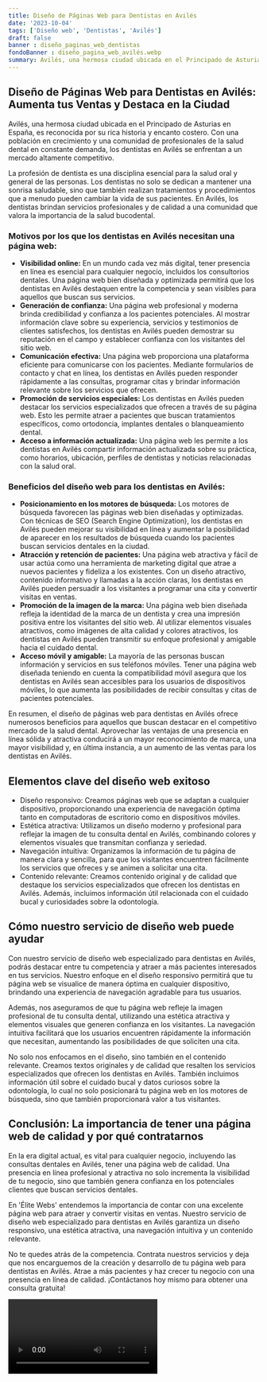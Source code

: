 ```yaml
---
title: Diseño de Páginas Web para Dentistas en Avilés
date: '2023-10-04'
tags: ['Diseño web', 'Dentistas', 'Avilés']
draft: false
banner : diseño_paginas_web_dentistas
fondoBanner : diseño_pagina_web_avilés.webp
summary: Avilés, una hermosa ciudad ubicada en el Principado de Asturias en España, es reconocida por su rica historia y encanto costero. Con una población en crecimiento y una comunidad de profesionales de la salud dental en constante demanda, los dentistas en Avilés se enfrentan a un mercado altamente competitivo.
---
```


## **Diseño de Páginas Web para Dentistas en Avilés: Aumenta tus Ventas y Destaca en la Ciudad**

Avilés, una hermosa ciudad ubicada en el Principado de Asturias en España, es reconocida por su rica historia y encanto costero. Con una población en crecimiento y una comunidad de profesionales de la salud dental en constante demanda, los dentistas en Avilés se enfrentan a un mercado altamente competitivo.

La profesión de dentista es una disciplina esencial para la salud oral y general de las personas. Los dentistas no solo se dedican a mantener una sonrisa saludable, sino que también realizan tratamientos y procedimientos que a menudo pueden cambiar la vida de sus pacientes. En Avilés, los dentistas brindan servicios profesionales y de calidad a una comunidad que valora la importancia de la salud bucodental.

### Motivos por los que los dentistas en Avilés necesitan una página web:

- **Visibilidad online:** En un mundo cada vez más digital, tener presencia en línea es esencial para cualquier negocio, incluidos los consultorios dentales. Una página web bien diseñada y optimizada permitirá que los dentistas en Avilés destaquen entre la competencia y sean visibles para aquellos que buscan sus servicios.
- **Generación de confianza:** Una página web profesional y moderna brinda credibilidad y confianza a los pacientes potenciales. Al mostrar información clave sobre su experiencia, servicios y testimonios de clientes satisfechos, los dentistas en Avilés pueden demostrar su reputación en el campo y establecer confianza con los visitantes del sitio web.
- **Comunicación efectiva:** Una página web proporciona una plataforma eficiente para comunicarse con los pacientes. Mediante formularios de contacto y chat en línea, los dentistas en Avilés pueden responder rápidamente a las consultas, programar citas y brindar información relevante sobre los servicios que ofrecen.
- **Promoción de servicios especiales:** Los dentistas en Avilés pueden destacar los servicios especializados que ofrecen a través de su página web. Esto les permite atraer a pacientes que buscan tratamientos específicos, como ortodoncia, implantes dentales o blanqueamiento dental.
- **Acceso a información actualizada:** Una página web les permite a los dentistas en Avilés compartir información actualizada sobre su práctica, como horarios, ubicación, perfiles de dentistas y noticias relacionadas con la salud oral.

### Beneficios del diseño web para los dentistas en Avilés:

- **Posicionamiento en los motores de búsqueda:** Los motores de búsqueda favorecen las páginas web bien diseñadas y optimizadas. Con técnicas de SEO (Search Engine Optimization), los dentistas en Avilés pueden mejorar su visibilidad en línea y aumentar la posibilidad de aparecer en los resultados de búsqueda cuando los pacientes buscan servicios dentales en la ciudad.
- **Atracción y retención de pacientes:** Una página web atractiva y fácil de usar actúa como una herramienta de marketing digital que atrae a nuevos pacientes y fideliza a los existentes. Con un diseño atractivo, contenido informativo y llamadas a la acción claras, los dentistas en Avilés pueden persuadir a los visitantes a programar una cita y convertir visitas en ventas.
- **Promoción de la imagen de la marca:** Una página web bien diseñada refleja la identidad de la marca de un dentista y crea una impresión positiva entre los visitantes del sitio web. Al utilizar elementos visuales atractivos, como imágenes de alta calidad y colores atractivos, los dentistas en Avilés pueden transmitir su enfoque profesional y amigable hacia el cuidado dental.
- **Acceso móvil y amigable:** La mayoría de las personas buscan información y servicios en sus teléfonos móviles. Tener una página web diseñada teniendo en cuenta la compatibilidad móvil asegura que los dentistas en Avilés sean accesibles para los usuarios de dispositivos móviles, lo que aumenta las posibilidades de recibir consultas y citas de pacientes potenciales.

En resumen, el diseño de páginas web para dentistas en Avilés ofrece numerosos beneficios para aquellos que buscan destacar en el competitivo mercado de la salud dental. Aprovechar las ventajas de una presencia en línea sólida y atractiva conducirá a un mayor reconocimiento de marca, una mayor visibilidad y, en última instancia, a un aumento de las ventas para los dentistas en Avilés.

<GifSeo />

<Cta />

## Elementos clave del diseño web exitoso

- Diseño responsivo: Creamos páginas web que se adaptan a cualquier dispositivo, proporcionando una experiencia de navegación óptima tanto en computadoras de escritorio como en dispositivos móviles.
- Estética atractiva: Utilizamos un diseño moderno y profesional para reflejar la imagen de tu consulta dental en Avilés, combinando colores y elementos visuales que transmitan confianza y seriedad.
- Navegación intuitiva: Organizamos la información de tu página de manera clara y sencilla, para que los visitantes encuentren fácilmente los servicios que ofreces y se animen a solicitar una cita.
- Contenido relevante: Creamos contenido original y de calidad que destaque los servicios especializados que ofrecen los dentistas en Avilés. Además, incluimos información útil relacionada con el cuidado bucal y curiosidades sobre la odontología.

## Cómo nuestro servicio de diseño web puede ayudar

Con nuestro servicio de diseño web especializado para dentistas en Avilés, podrás destacar entre tu competencia y atraer a más pacientes interesados en tus servicios. Nuestro enfoque en el diseño responsivo permitirá que tu página web se visualice de manera óptima en cualquier dispositivo, brindando una experiencia de navegación agradable para tus usuarios.

Además, nos aseguramos de que tu página web refleje la imagen profesional de tu consulta dental, utilizando una estética atractiva y elementos visuales que generen confianza en los visitantes. La navegación intuitiva facilitará que los usuarios encuentren rápidamente la información que necesitan, aumentando las posibilidades de que soliciten una cita.

No solo nos enfocamos en el diseño, sino también en el contenido relevante. Creamos textos originales y de calidad que resalten los servicios especializados que ofrecen los dentistas en Avilés. También incluimos información útil sobre el cuidado bucal y datos curiosos sobre la odontología, lo cual no solo posicionará tu página web en los motores de búsqueda, sino que también proporcionará valor a tus visitantes.

## Conclusión: La importancia de tener una página web de calidad y por qué contratarnos

En la era digital actual, es vital para cualquier negocio, incluyendo las consultas dentales en Avilés, tener una página web de calidad. Una presencia en línea profesional y atractiva no solo incrementa la visibilidad de tu negocio, sino que también genera confianza en los potenciales clientes que buscan servicios dentales.

En 'Élite Webs' entendemos la importancia de contar con una excelente página web para atraer y convertir visitas en ventas. Nuestro servicio de diseño web especializado para dentistas en Avilés garantiza un diseño responsivo, una estética atractiva, una navegación intuitiva y un contenido relevante.

No te quedes atrás de la competencia. Contrata nuestros servicios y deja que nos encarguemos de la creación y desarrollo de tu página web para dentistas en Avilés. Atrae a más pacientes y haz crecer tu negocio con una presencia en línea de calidad. ¡Contáctanos hoy mismo para obtener una consulta gratuita!

<Video />

<CtaBot job='Dentistas' city='Avilés'/>

<Gmaps query='Avilés+españa+maps' />